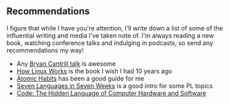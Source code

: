 ## Recommendations

I figure that while I have you're attention, I'll write down a list of some of the influential writing and media I've taken note of.
I'm always reading a new book, watching conference talks and indulging in podcasts, so send any recommendations my way!

- Any [Bryan Cantrill talk](http://dtrace.org/blogs/bmc/2018/02/03/talks/) is awesome
- [How Linux Works](https://nostarch.com/howlinuxworks2) is the book I wish I had 10 years ago
- [Atomic Habits](https://jamesclear.com/atomic-habits) has been a good guide for me
- [Seven Languages in Seven Weeks](https://pragprog.com/titles/btlang/seven-languages-in-seven-weeks/) is a good intro for some PL topics
- [Code: The Hidden Language of Computer Hardware and Software](https://www.microsoftpressstore.com/store/code-the-hidden-language-of-computer-hardware-and-software-9780735611313)

